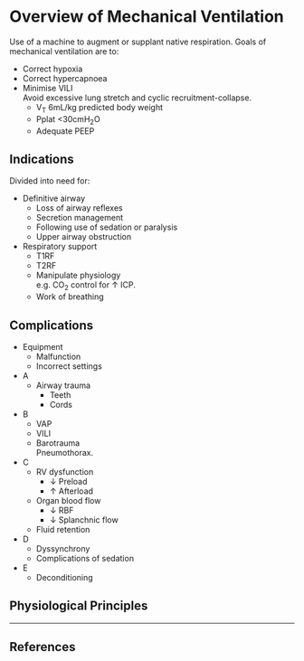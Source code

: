 # Overview of Mechanical Ventilation

Use of a machine to augment or supplant native respiration. Goals of mechanical ventilation are to:

* Correct hypoxia
* Correct hypercapnoea
* Minimise VILI\
Avoid excessive lung stretch and cyclic recruitment-collapse.
    * V~T~ 6mL/kg predicted body weight
    * Pplat <30cmH~2~O
    * Adequate PEEP

## Indications

Divided into need for:

* Definitive airway
    * Loss of airway reflexes
    * Secretion management
    * Following use of sedation or paralysis
    * Upper airway obstruction
* Respiratory support
    * T1RF
    * T2RF
    * Manipulate physiology\
    e.g. CO~2~ control for ↑ ICP.
    * Work of breathing

## Complications

* Equipment
    * Malfunction
    * Incorrect settings
* A
    * Airway trauma
        * Teeth
        * Cords
* B
    * VAP
    * VILI
    * Barotrauma\
    Pneumothorax.
* C
    * RV dysfunction
        * ↓ Preload
        * ↑ Afterload
    * Organ blood flow
        * ↓ RBF
        * ↓ Splanchnic flow
    * Fluid retention
* D
    * Dyssynchrony
    * Complications of sedation
* E
    * Deconditioning   \

## Physiological Principles


---

## References